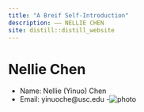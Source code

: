 ```yaml
---
title: "A Breif Self-Introduction"
description: —— NELLIE CHEN
site: distill::distill_website
---
```


# Nellie Chen
- Name: Nellie (Yinuo) Chen
- Email: yinuoche@usc.edu
-![photo](/Users/nelliechen/Desktop/Dr. Lai/p1.jpg)